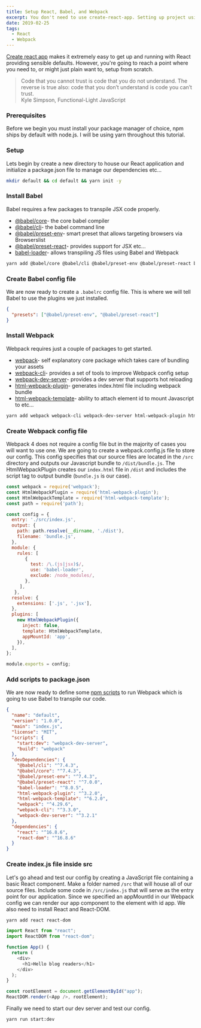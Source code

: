 ```yaml
---
title: Setup React, Babel, and Webpack
excerpt: You don't need to use create-react-app. Setting up project using Webpack and Babel is easier than you'd think.
date: 2019-02-25
tags:
  - React
  - Webpack
---
```


[Create react app](https://github.com/facebook/create-react-app) makes it extremely easy to get up and running with React providing sensible defaults. However, you're going to reach a point where you need to, or might just plain want to, setup from scratch.

> Code that you cannot trust is code that you do not understand. The reverse is true also: code that you don’t understand is code you can’t trust.  
> Kyle Simpson, Functional-Light JavaScript

### Prerequisites
Before we begin you must install your package manager of choice, npm ships by default with node.js. I will be using yarn throughout this tutorial.

### Setup
Lets begin by create a new directory to house our React application and initialize a package.json file to manage our dependencies etc...

```bash
mkdir default && cd default && yarn init -y
```

### Install Babel
Babel requires a few packages to transpile JSX code properly.
- [@babel/core](https://babeljs.io/docs/en/babel-core)- the core babel compiler
- [@babel/cli](https://babeljs.io/docs/en/babel-cli)- the babel command line
- [@babel/preset-env](https://babeljs.io/docs/en/babel-preset-env)- smart preset that allows targeting browsers via Browserslist
- [@babel/preset-react](https://babeljs.io/docs/en/babel-preset-react)- provides support for JSX etc...
- [babel-loader](https://github.com/babel/babel-loader)- allows transpiling JS files using Babel and Webpack

```bash
yarn add @babel/core @babel/cli @babel/preset-env @babel/preset-react babel-loader -D
```

### Create Babel config file
We are now ready to create a `.babelrc` config file. This is where we will tell Babel to use the plugins we just installed.
```json
{
  "presets": ["@babel/preset-env", "@babel/preset-react"]
}
```
### Install Webpack
Webpack requires just a couple of packages to get started.
- [webpack](https://webpack.js.org/api/)- self explanatory core package which takes care of bundling your assets
- [webpack-cli](https://webpack.js.org/api/cli/)- provides a set of tools to improve Webpack config setup
- [webpack-dev-server](https://webpack.js.org/configuration/dev-server/)- provides a dev server that supports hot reloading
- [html-webpack-plugin](https://webpack.js.org/plugins/html-webpack-plugin/)- generates index.html file including webpack bundle
- [html-webpack-template](https://www.npmjs.com/package/html-webpack-template)- ability to attach element id to mount Javascript to etc...

```bash
yarn add webpack webpack-cli webpack-dev-server html-webpack-plugin html-webpack-template -D
```

### Create Webpack config file
Webpack 4 does not require a config file but in the majority of cases you will want to use one. We are going to create a webpack.config.js file to store our config. This config specifies that our source files are located in the `/src` directory and outputs our Javascript bundle to `/dist/bundle.js`. The HtmlWebpackPlugin creates our `index.html` file in `/dist` and includes the script tag to output bundle (`bundle.js` is our case).
```js
const webpack = require('webpack');
const HtmlWebpackPlugin = require('html-webpack-plugin');
const HtmlWebpackTemplate = require('html-webpack-template');
const path = require('path');

const config = {
  entry: './src/index.js',
  output: {
    path: path.resolve(__dirname, './dist'),
    filename: 'bundle.js',
  },
  module: {
    rules: [
       {
         test: /\.(js|jsx)$/,
         use: 'babel-loader',
         exclude: /node_modules/,
       },
     ],
   },
  resolve: {
    extensions: ['.js', '.jsx'],
  },
  plugins: [
    new HtmlWebpackPlugin({
      inject: false,
      template: HtmlWebpackTemplate,
      appMountId: 'app',
    }),
  ],
};

module.exports = config;
```
### Add scripts to package.json
We are now ready to define some [npm scripts](https://docs.npmjs.com/misc/scripts) to run Webpack which is going to use Babel to transpile our code.
```json
{
  "name": "default",
  "version": "1.0.0",
  "main": "index.js",
  "license": "MIT",
  "scripts": {
    "start:dev": "webpack-dev-server",
    "build": "webpack"
  },
  "devDependencies": {
    "@babel/cli": "^7.4.3",
    "@babel/core": "^7.4.3",
    "@babel/preset-env": "^7.4.3",
    "@babel/preset-react": "^7.0.0",
    "babel-loader": "^8.0.5",
    "html-webpack-plugin": "^3.2.0",
    "html-webpack-template": "^6.2.0",
    "webpack": "^4.29.6",
    "webpack-cli": "^3.3.0",
    "webpack-dev-server": "^3.2.1"
  },
  "dependencies": {
    "react": "^16.8.6",
    "react-dom": "^16.8.6"
  }
}
```
### Create index.js file inside src
Let's go ahead and test our config by creating a JavaScript file containing a basic React component. Make a folder named `/src` that will house all of our source files. Include some code in `/src/index.js` that will serve as the entry point for our application. Since we specified an appMountId in our Webpack config we can render our app component to the element with id app. We also need to install React and React-DOM.

```bash
yarn add react react-dom
```
```js
import React from "react";
import ReactDOM from "react-dom";

function App() {
  return (
    <div>
      <h1>Hello blog readers</h1>
    </div>
  );
}

const rootElement = document.getElementById("app");
ReactDOM.render(<App />, rootElement);
```
Finally we need to start our dev server and test our config.

```bash
yarn run start:dev
```
